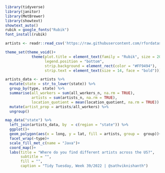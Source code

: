 ```r
library(tidyverse)
library(janitor)
library(MetBrewer)
library(showtext)
showtext_auto()
rubik = google_fonts("Rubik")
font_install(rubik)

artists <- readr::read_csv('https://raw.githubusercontent.com/rfordatascience/tidytuesday/master/data/2022/2022-09-27/artists.csv')

theme_set(theme_void()+
            theme(plot.title = element_text(family = "Rubik", size = 20),
                  legend.position = "bottom",
                  strip.background = element_rect(color = "#FF9494"),
                  strip.text = element_text(size = 14, face = "bold")))

```

```r

artists_data <- artists %>% 
  mutate(state = str_to_lower(state)) %>% 
  group_by(type, state) %>% 
  summarise(all_workers = sum(all_workers_n, na.rm = TRUE),
            artists = sum(artists_n, na.rm = TRUE),
            location_quotient = mean(location_quotient, na.rm = TRUE)) %>% 
  mutate(artist_prop = artists/all_workers) %>% 
  ungroup()

map_data("state") %>%
  left_join(artists_data, by  = c(region = "state")) %>% 
  ggplot()+
  geom_polygon(aes(x = long, y = lat, fill = artists, group =  group))+
  facet_wrap(~type)+
  scale_fill_met_c(name = "Java")+
  coord_map()+
  labs(title = "Where do you find different artists across the US?",
       subtitle = "",
       fill = "",
       caption = "Tidy Tuesday, Week 39/2022 | @sathviknishanth")


```

